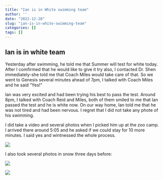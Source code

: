 ```yaml
---
title: "Ian is in White swimming team"
author: ''
date: "2022-12-28"
slug: "ian-is-in-white-swimming-team"
categories: []
tags: []
---
```


## Ian is in white team

Yesterday after swimming, he told me that Summer will test for white today. After I comfirmed that he would like to give it try also, I contacted Dr. Shen immediately-she told me that Coach Miles would take care of that. So we went to Genesis several minutes ahead of 7pm, I talked with Coach Miles and he said "Yes!"

Ian was very excited and had been trying his best to pass the test. Around 8pm, I  talked with Coach Reid and Miles, both of them smiled to me that Ian passed the test and he is white now. On our way home, Ian told me that he was not tired and had been nervous. I regret that I did not take any phote of his swimming.

I did take a video and several photos when I picked him up at the zoo camp. I arrived there around 5:05 and he asked if we could stay for 10 more minutes. I said yes and wintnessed the whole process.

![](/image/zoocamp.jpeg)


I also took several photos in snow three days before:

![](/image/snow1.jpeg)

![](/image/snow2.jpeg)